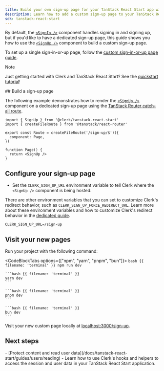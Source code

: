 ```yaml
---
title: Build your own sign-up page for your TanStack React Start app with Clerk
description: Learn how to add a custom sign-up page to your TanStack React Start app with Clerk's prebuilt components.
sdk: tanstack-react-start
---
```


By default, the [`<SignIn />`](/docs/reference/components/authentication/sign-in) component handles signing in and signing up, but if you'd like to have a dedicated sign-up page, this guide shows you how to use the [`<SignUp />`](/docs/reference/components/authentication/sign-up) component to build a custom sign-up page.

To set up a single sign-in-or-up page, follow the [custom sign-in-or-up page guide](/docs/tanstack-react-start/guides/development/custom-sign-in-or-up-page).

> [!NOTE]
> Just getting started with Clerk and TanStack React Start? See the [quickstart tutorial](/docs/tanstack-react-start/getting-started/quickstart)!

<Steps>
  ## Build a sign-up page

  The following example demonstrates how to render the [`<SignUp />`](/docs/reference/components/authentication/sign-up) component on a dedicated sign-up page using the [TanStack Router catch-all route](https://tanstack.com/router/latest/docs/framework/react/routing/routing-concepts#splat--catch-all-routes).

  ```tsx {{ filename: 'src/routes/sign-up.$.tsx' }}
  import { SignUp } from '@clerk/tanstack-react-start'
  import { createFileRoute } from '@tanstack/react-router'

  export const Route = createFileRoute('/sign-up/$')({
    component: Page,
  })

  function Page() {
    return <SignUp />
  }
  ```

  ## Configure your sign-up page

  - Set the `CLERK_SIGN_UP_URL` environment variable to tell Clerk where the `<SignUp />` component is being hosted.

  There are other environment variables that you can set to customize Clerk's redirect behavior, such as `CLERK_SIGN_UP_FORCE_REDIRECT_URL`. Learn more about these environment variables and how to customize Clerk's redirect behavior in the [dedicated guide](/docs/guides/development/customize-redirect-urls).

  ```env {{ filename: '.env' }}
  CLERK_SIGN_UP_URL=/sign-up
  ```

  ## Visit your new pages

  Run your project with the following command:

  <CodeBlockTabs options={["npm", "yarn", "pnpm", "bun"]}>
    ```bash {{ filename: 'terminal' }}
    npm run dev
    ```

    ```bash {{ filename: 'terminal' }}
    yarn dev
    ```

    ```bash {{ filename: 'terminal' }}
    pnpm dev
    ```

    ```bash {{ filename: 'terminal' }}
    bun dev
    ```
  </CodeBlockTabs>

  Visit your new custom page locally at [localhost:3000/sign-up](http://localhost:3000/sign-up).
</Steps>

## Next steps

<Cards>
  - [Protect content and read user data](/docs/tanstack-react-start/guides/users/reading)
  - Learn how to use Clerk's hooks and helpers to access the session and user data in your TanStack React Start application.
</Cards>
